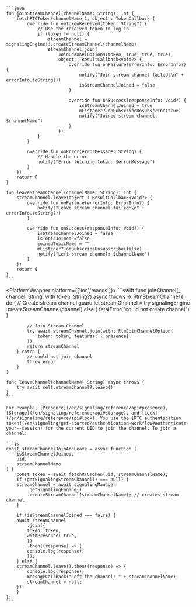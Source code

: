 <PlatformWrapper platform='android'>

    ```java
    fun joinStreamChannel(channelName: String): Int {
        fetchRTCToken(channelName,1, object : TokenCallback {
            override fun onTokenReceived(token: String?) {
                // Use the received token to log in
                if (token != null) {
                    streamChannel = signalingEngine!!.createStreamChannel(channelName)
                    streamChannel.join(
                        JoinChannelOptions(token, true, true, true),
                        object : ResultCallback<Void?> {
                            override fun onFailure(errorInfo: ErrorInfo?) {
                                notify("Join stream channel failed:\n" + errorInfo.toString())
                                isStreamChannelJoined = false
                            }

                            override fun onSuccess(responseInfo: Void?) {
                                isStreamChannelJoined = true
                                mListener?.onSubscribeUnsubscribe(true)
                                notify("Joined stream channel: $channelName")
                            }
                        })
                }
            }

            override fun onError(errorMessage: String) {
                // Handle the error
                notify("Error fetching token: $errorMessage")
            }
        })
        return 0
    }

    fun leaveStreamChannel(channelName: String): Int {
        streamChannel.leave(object : ResultCallback<Void?> {
            override fun onFailure(errorInfo: ErrorInfo?) {
                notify("Leave stream channel failed:\n" + errorInfo.toString())
            }

            override fun onSuccess(responseInfo: Void?) {
                isStreamChannelJoined = false
                isTopicJoined =false
                joinedTopicName = ""
                mListener?.onSubscribeUnsubscribe(false)
                notify("Left stream channel: $channelName")
            }
        })
        return 0
    }    
    ```

</PlatformWrapper>

<PlatformWrapper platform={['ios','macos']}>
    ```swift
    func joinChannel(_ channel: String, with token: String?) async throws -> RtmStreamChannel {
        do {
            // Create stream channel
            guard let streamChannel = try signalingEngine
                .createStreamChannel(channel) else {
                fatalError("could not create channel")
            }

            // Join Stream Channel
            try await streamChannel.join(with: RtmJoinChannelOption(
                token: token, features: [.presence]
            ))
            return streamChannel
        } catch {
            // could not join channel
            throw error
        }
    }

    func leaveChannel(channelName: String) async throws {
        try await self.streamChannel?.leave()
    }
    ```
</PlatformWrapper>

<PlatformWrapper platform = 'web'>
     
    For example, [Presence](/en/signaling/reference/api#presence), [Storage](/en/signaling/reference/api#storage), and [Lock](/en/signaling/reference/api#lock). You use the [RTC authentication token](/en/signaling/get-started/authentication-workflow#authenticate-your--session) for the current UID to join the channel. To join a channel:

    ```js
    const streamChannelJoinAndLeave = async function (
        isStreamChannelJoined,
        uid,
        streamChannelName
    ) {
        const token = await fetchRTCToken(uid, streamChannelName);
        if (getSignalingStreamChannel() === null) {
        streamChannel = await signalingManager
            .getSignalingEngine()
            .createStreamChannel(streamChannelName); // creates stream channel
        }

        if (isStreamChannelJoined === false) {
        await streamChannel
            .join({
            token: token,
            withPresence: true,
            })
            .then((response) => {
            console.log(response);
            });
        } else {
        streamChannel.leave().then((response) => {
            console.log(response);
            messageCallback("Left the channel: " + streamChannelName);
            streamChannel = null;
        });
        }
    };
    ```

</PlatformWrapper>